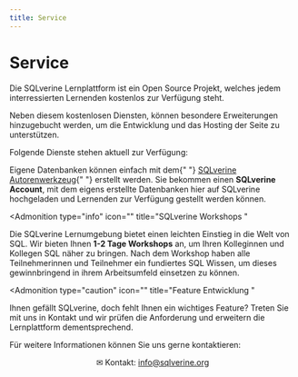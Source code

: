 ```yaml
---
title: Service
---
```



# Service

Die SQLverine Lernplattform ist ein Open Source Projekt, welches jedem interressierten Lernenden kostenlos zur Verfügung steht.

Neben diesem kostenlosen Diensten, können besondere Erweiterungen hinzugebucht werden, um die Entwicklung und das Hosting der Seite zu unterstützen.

Folgende Dienste stehen aktuell zur Verfügung:

<Admonition type="tip" icon="" title="Eigene Datenbanken hochladen">
  <p>
    Eigene Datenbanken können einfach mit dem{" "}
    <a href="https://author.sqlverine.org">SQLverine Autorenwerkzeug</a>{" "}
    erstellt werden. Sie bekommen einen <strong>SQLverine Account</strong>, mit
    dem eigens erstellte Datenbanken hier auf SQLverine hochgeladen und
    Lernenden zur Verfügung gestellt werden können.
  </p>  
</Admonition>

<Admonition
  type="info"
  icon=""
  title="SQLverine Workshops
"
>
  <p>
    Die SQLverine Lernumgebung bietet einen leichten Einstieg in die Welt von
    SQL. Wir bieten Ihnen <strong>1-2 Tage Workshops</strong> an, um Ihren
    Kolleginnen und Kollegen SQL näher zu bringen. Nach dem Workshop haben alle
    Teilnehmerinnen und Teilnehmer ein fundiertes SQL Wissen, um dieses
    gewinnbringend in ihrem Arbeitsumfeld einsetzen zu können.
  </p>
</Admonition>

<Admonition
  type="caution"
  icon=""
  title="Feature Entwicklung
"
>
  <p>
    Ihnen gefällt SQLverine, doch fehlt Ihnen ein wichtiges Feature? Treten Sie
    mit uns in Kontakt und wir prüfen die Anforderung und erweitern die
    Lernplattform dementsprechend.
  </p>
</Admonition>

<p>Für weitere Informationen können Sie uns gerne kontaktieren:</p>
<center>
  <p style={{ fontSize: "20px" }}>
    &#9993; Kontakt:
    <a href="mailto:info@sqlverine.org"> info@sqlverine.org</a>
  </p>
</center>
